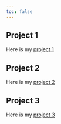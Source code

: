 ```yaml
---
toc: false
---
```


## Project 1

Here is my [project 1](Project.pdf)

## Project 2

Here is my [project 2](stats_101b_project.pdf)

## Project 3

Here is my [project 3](Final_Project.pdf)